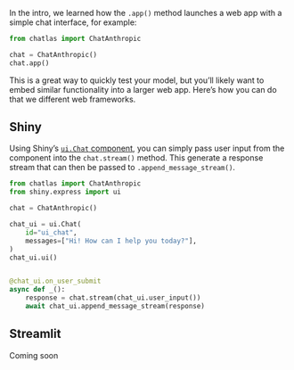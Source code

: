 In the intro, we learned how the `.app()` method launches a web app with a simple chat interface, for example:

```python
from chatlas import ChatAnthropic

chat = ChatAnthropic()
chat.app()
```

This is a great way to quickly test your model, but you'll likely want to embed similar functionality into a larger web app. Here's how you can do that we different web frameworks.

## Shiny

Using Shiny's [`ui.Chat` component](https://shiny.posit.co/py/components/display-messages/chat/), you can simply pass user input from the component into the `chat.stream()` method. This generate a response stream that can then be passed to `.append_message_stream()`.

```python
from chatlas import ChatAnthropic
from shiny.express import ui

chat = ChatAnthropic()

chat_ui = ui.Chat(
    id="ui_chat",
    messages=["Hi! How can I help you today?"],
)
chat_ui.ui()


@chat_ui.on_user_submit
async def _():
    response = chat.stream(chat_ui.user_input())
    await chat_ui.append_message_stream(response)
```

## Streamlit

Coming soon
